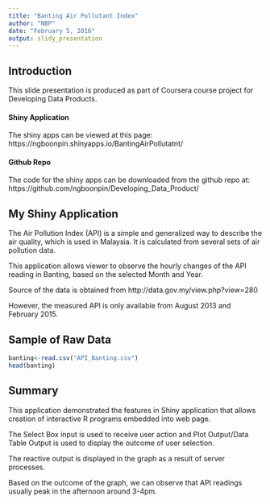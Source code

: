 ```yaml
---
title: "Banting Air Pollutant Index"
author: "NBP"
date: "February 5, 2016"
output: slidy_presentation
---
```


## Introduction
  
This slide presentation is produced as part of Coursera course project for Developing Data Products.


#### Shiny Application

The shiny apps can be viewed at this page: 
https://ngboonpin.shinyapps.io/BantingAirPollutatnt/


#### Github Repo

The code for the shiny apps can be downloaded from the github repo at: https://github.com/ngboonpin/Developing_Data_Product/


## My Shiny Application

The Air Pollution Index (API) is a simple and generalized way to describe the air quality, which is used in Malaysia. It is calculated from several sets of air pollution data.

This application allows viewer to observe the hourly changes of the API reading in Banting, based on the selected Month and Year.

Source of the data is obtained from http://data.gov.my/view.php?view=280

However, the measured API is only available from August 2013 and February 2015.


## Sample of Raw Data

```r
banting<-read.csv("API_Banting.csv")
head(banting)
```


## Summary

This application demonstrated the features in Shiny application that allows creation of interactive R programs embedded into web page.

The Select Box input is used to receive user action and Plot Output/Data Table Output is used to display the outcome of user selection.

The reactive output is displayed in the graph as a result of server processes.

Based on the outcome of the graph, we can observe that API readings usually peak in the afternoon around 3-4pm.

